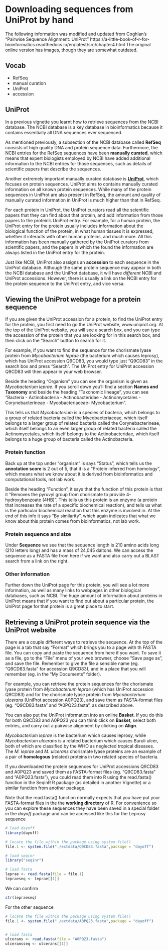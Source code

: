 # Downloading sequences from UniProt by hand

The following information was modified and updated from Coghlan's "Pairwise Sequence Alignment: UniProt" https://a-little-book-of-r-for-bioinformatics.readthedocs.io/en/latest/src/chapter4.html
The original online version has images, though they are somewhat outdated.


## Vocab

* RefSeq
* manual curation
* UniProt
* accession

## UniProt

In a previous vignette you learnt how to retrieve sequences from the NCBI database. The NCBI database is a key database in bioinformatics because it contains essentially all DNA sequences ever sequenced.

As mentioned previously, a subsection of the NCBI database called **RefSeq** consists of high quality DNA and protein sequence data. Furthermore, the NCBI entries for the RefSeq sequences have been **manually curated**, which means that expert biologists employed by NCBI have added additional information to the NCBI entries for those sequences, such as details of scientific papers that describe the sequences.

Another extremely important manually curated database is [**UniProt**](www.uniprot.org), which focuses on protein sequences. UniProt aims to contains manually curated information on all known protein sequences. While many of the protein sequences in UniProt are also present in RefSeq, the amount and quality of manually curated information in UniProt is much higher than that in RefSeq.

For each protein in UniProt, the UniProt curators read all the scientific papers that they can find about that protein, and add information from those papers to the protein’s UniProt entry. For example, for a human protein, the UniProt entry for the protein usually includes information about the biological function of the protein, in what human tissues it is expressed, whether it interacts with other human proteins, and much more. All this information has been manually gathered by the UniProt curators from scientific papers, and the papers in which the found the information are always listed in the UniProt entry for the protein.

Just like NCBI, UniProt also assigns an **accession** to each sequence in the UniProt database. Although the same protein sequence may appear in both the NCBI database and the UniProt database, it will have *different* NCBI and UniProt accessions. However, there is usually a link on the NCBI entry for the protein sequence to the UniProt entry, and vice versa.

## Viewing the UniProt webpage for a protein sequence

If you are given the UniProt accession for a protein, to find the UniProt entry for the protein, you first need to go the UniProt website, www.uniprot.org. At the top of the UniProt website, you will see a search box, and you can type the accession of the protein that you are looking for in this search box, and then click on the “Search” button to search for it.

For example, if you want to find the sequence for the chorismate lyase protein from *Mycobacterium leprae* (the bacterium which causes leprosy), which has UniProt accession Q9CD83, you would type just “Q9CD83” in the search box and press “Search”.  The UniProt entry for UniProt accession Q9CD83 will then appear in your web browser. 

Beside the heading “Organism” you can see the organism is given as *Mycobacterium leprae*.  If you scroll down you'll find a section **Names and Taxonomy** and beside the heading “Taxonomic lineage”, you can see “Bacteria - Actinobacteria - Actinobacteridae - Actinomycetales - Corynebacterineae - Mycobacteriaceae-  Mycobacterium”.

This tells us that *Mycobacterium* is a species of bacteria, which belongs to a group of related bacteria called the Mycobacteriaceae, which itself belongs to a larger group of related bacteria called the Corynebacterineae, which itself belongs to an even larger group of related bacteria called the Actinomycetales, which itself belongs to the Actinobacteridae, which itself belongs to a huge group of bacteria called the Actinobacteria.

### Protein function

Back up at the top under "organism" is says "Status", which tells us the **annotation score** is 2 out of 5, that it is a "Protein inferred from homology", which means what we know about it is derived from bioinformatics and computational tools, not lab work.  

Beside the heading “Function”, it says that the function of this protein is that it “Removes the pyruvyl group from chorismate to provide 4-hydroxybenzoate (4HB)”.   This tells us this protein is an enzyme (a protein that increases the rate of a specific biochemical reaction), and tells us what is the particular biochemical reaction that this enzyme is involved in.  At the end of this info it says "By similarity", which again indicates that what we know about this protein comes from bioinformatics, not lab work.

### Protein sequence and size

Under **Sequence** we see that the sequence length is 210 amino acids long (210 letters long) and has a mass of 24,045 daltons.  We can access the sequence as a FASTA file from here if we want and also carry out a BLAST search from a link on the right.

### Other information

Further down the UniProt page for this protein, you will see a lot more information, as well as many links to webpages in other biological databases, such as NCBI. The huge amount of information about proteins in UniProt means that if you want to find out about a particular protein, the UniProt page for that protein is a great place to start.



## Retrieving a UniProt protein sequence via the UniProt website

There are a couple different ways to retrieve the sequence.  At the top of the page is a tab that say "Format" which brings you to a page with th FASTA file.  You can copy and paste the sequence from here if you want.  To save it as a file, go to the “File” menu of your web browser, choose “Save page as”, and save the file. Remember to give the file a sensible name (eg. “Q9CD83.fasta” for accession Q9CD83), and in a place that you will remember (eg. in the “My Documents” folder).

For example, you can retrieve the protein sequences for the chorismate lyase protein from *Mycobacterium leprae* (which has UniProt accession Q9CD83) and for the chorismate lyase protein from *Mycobacterium ulcerans* (UniProt accession A0PQ23), and save them as FASTA-format files (eg. “Q9CD83.fasta” and “A0PQ23.fasta”, as described above.

You can also put the UniProt information into an online **Basket**.  If you do this for both Q9CD83 and A0PQ23 you can think click on **Basket**, select both entries, and carry out a pairwise alignment by clicking on **Align**.

*Mycobacterium leprae* is the bacterium which causes leprosy, while *Mycobacterium ulcerans* is a related bacterium which causes Buruli ulcer, both of which are classified by the WHO as neglected tropical diseases.  The *M. leprae* and *M. ulcerans* chorismate lyase proteins are an example of a pair of **homologous** (related) proteins in two related species of bacteria.

If you downloaded the protein sequences for UniProt accessions Q9CD83 and A0PQ23 and saved them as FASTA-format files (eg. “Q9CD83.fasta” and “A0PQ23.fasta”), you could read them into R using the read.fasta() function in the SeqinR R package (as detailed in another Vignette) or a similar function from another package.

Note that the read.fasta() function normally expects that you have put your FASTA-format files in the the **working directory** of R.  For convenience so you can explore these sequences they have been saved in a special folder in the *dayoff* package and can be accessed like this for the Leprosy sequence

```r
# load dayoff
library(dayoff)

# locate the file within the package using system.file()
file.1 <- system.file("./extdata/Q9CD83.fasta",package = "dayoff")

# load seqinr
library("seqinr")

# load fasta
leprae <- read.fasta(file = file.1)
lepraeseq <- leprae[[1]]
```

We can confirm
```r
str(lepraeseq)
```


For the other sequence

```r
# locate the file within the package using system.file()
file.1 <- system.file("./extdata/A0PQ23.fasta",package = "dayoff")


# load fasta
ulcerans <- read.fasta(file = "A0PQ23.fasta")
ulceransseq <- ulcerans[[1]]
```




